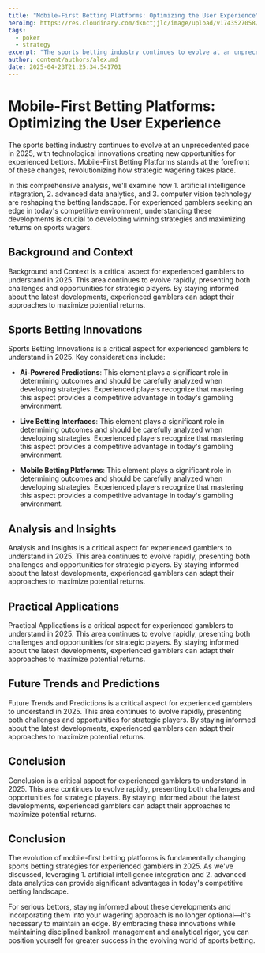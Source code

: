 ```yaml
---
title: "Mobile-First Betting Platforms: Optimizing the User Experience"
heroImg: https://res.cloudinary.com/dknctjjlc/image/upload/v1743527058/Blog/empty-office-chairs-meeting-room_xywvvb.webp
tags:
  - poker
  - strategy
excerpt: "The sports betting industry continues to evolve at an unprecedented pace in 2025, with technological innovations creating new opportunities for experienced bettors. Mobile-First Betting Platforms stands at the forefront of these changes, revolutionizing how strategic wagering takes place."
author: content/authors/alex.md
date: 2025-04-23T21:25:34.541701
---
```


# Mobile-First Betting Platforms: Optimizing the User Experience

The sports betting industry continues to evolve at an unprecedented pace in 2025, with technological innovations creating new opportunities for experienced bettors. Mobile-First Betting Platforms stands at the forefront of these changes, revolutionizing how strategic wagering takes place.

In this comprehensive analysis, we'll examine how 1. artificial intelligence integration, 2. advanced data analytics, and 3. computer vision technology are reshaping the betting landscape. For experienced gamblers seeking an edge in today's competitive environment, understanding these developments is crucial to developing winning strategies and maximizing returns on sports wagers.

## Background and Context

Background and Context is a critical aspect for experienced gamblers to understand in 2025. This area continues to evolve rapidly, presenting both challenges and opportunities for strategic players. By staying informed about the latest developments, experienced gamblers can adapt their approaches to maximize potential returns.

## Sports Betting Innovations

Sports Betting Innovations is a critical aspect for experienced gamblers to understand in 2025. Key considerations include:

- **Ai-Powered Predictions**: This element plays a significant role in determining outcomes and should be carefully analyzed when developing strategies. Experienced players recognize that mastering this aspect provides a competitive advantage in today's gambling environment.

- **Live Betting Interfaces**: This element plays a significant role in determining outcomes and should be carefully analyzed when developing strategies. Experienced players recognize that mastering this aspect provides a competitive advantage in today's gambling environment.

- **Mobile Betting Platforms**: This element plays a significant role in determining outcomes and should be carefully analyzed when developing strategies. Experienced players recognize that mastering this aspect provides a competitive advantage in today's gambling environment.



## Analysis and Insights

Analysis and Insights is a critical aspect for experienced gamblers to understand in 2025. This area continues to evolve rapidly, presenting both challenges and opportunities for strategic players. By staying informed about the latest developments, experienced gamblers can adapt their approaches to maximize potential returns.

## Practical Applications

Practical Applications is a critical aspect for experienced gamblers to understand in 2025. This area continues to evolve rapidly, presenting both challenges and opportunities for strategic players. By staying informed about the latest developments, experienced gamblers can adapt their approaches to maximize potential returns.

## Future Trends and Predictions

Future Trends and Predictions is a critical aspect for experienced gamblers to understand in 2025. This area continues to evolve rapidly, presenting both challenges and opportunities for strategic players. By staying informed about the latest developments, experienced gamblers can adapt their approaches to maximize potential returns.

## Conclusion

Conclusion is a critical aspect for experienced gamblers to understand in 2025. This area continues to evolve rapidly, presenting both challenges and opportunities for strategic players. By staying informed about the latest developments, experienced gamblers can adapt their approaches to maximize potential returns.

## Conclusion

The evolution of mobile-first betting platforms is fundamentally changing sports betting strategies for experienced gamblers in 2025. As we've discussed, leveraging 1. artificial intelligence integration and 2. advanced data analytics can provide significant advantages in today's competitive betting landscape.

For serious bettors, staying informed about these developments and incorporating them into your wagering approach is no longer optional—it's necessary to maintain an edge. By embracing these innovations while maintaining disciplined bankroll management and analytical rigor, you can position yourself for greater success in the evolving world of sports betting.